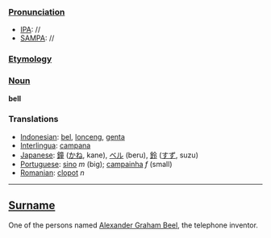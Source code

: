 ===[[Pronunciation]]===
*[[IPA]]: //
*[[SAMPA]]: //
===[[Etymology]]===
===[[Noun]]===
'''bell'''

=== Translations ===
*[[Indonesian]]: [[bel]], [[lonceng]], [[genta]]
*[[Interlingua]]: [[campana]]
*[[Japanese]]: [[鐘]] ([[かね]], kane), [[ベル]] (beru), [[鈴]] ([[すず]], suzu)
*[[Portuguese]]: [[sino]] ''m'' (big); [[campainha]] ''f'' (small)
*[[Romanian]]: [[clopot]] ''n''

----

==[[Surname]]==

One of the persons named [[Alexander Graham Beel]], the telephone inventor.